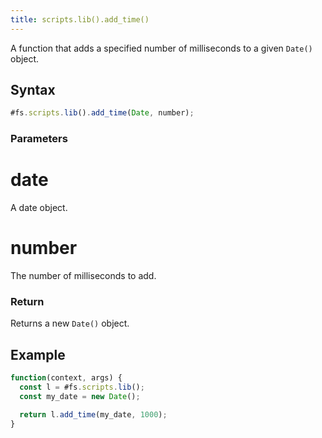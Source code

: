```yaml
---
title: scripts.lib().add_time()
---
```


A function that adds a specified number of milliseconds to a given `Date()` object.

## Syntax

```js
#fs.scripts.lib().add_time(Date, number);
```

### Parameters

# date

A date object.

# number

The number of milliseconds to add.

### Return

Returns a new `Date()` object.

## Example

```js
function(context, args) {
  const l = #fs.scripts.lib();
  const my_date = new Date();

  return l.add_time(my_date, 1000);
}
```
